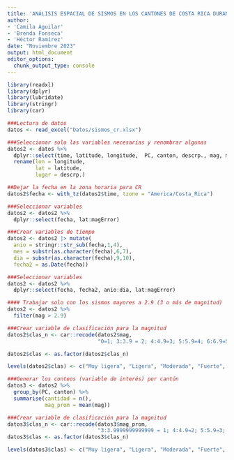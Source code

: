 ```yaml
---
title: 'ANÁLISIS ESPACIAL DE SISMOS EN LOS CANTONES DE COSTA RICA DURANTE EL PERIODO 2010-2022'
author:
- 'Camila Aguilar'
- 'Brenda Fonseca'
- 'Héctor Ramírez'
date: "Noviembre 2023"
output: html_document
editor_options: 
  chunk_output_type: console
---
```



```r
library(readxl)
library(dplyr)
library(lubridate)
library(stringr)
library(car)
```


```r
###Lectura de datos
datos <- read_excel("Datos/sismos_cr.xlsx")
```


```r
###Seleccionar solo las variables necesarias y renombrar algunas
datos2 <- datos %>% 
  dplyr::select(time, latitude, longitude,  PC, canton, descrp., mag, magError) %>% 
  rename(lon = longitude,
         lat = latitude,
         lugar = descrp.)
```


```r
##Dejar la fecha en la zona horaria para CR
datos2$fecha <- with_tz(datos2$time, tzone = "America/Costa_Rica")
```

```r
###Seleccionar variables
datos2 <- datos2 %>% 
  dplyr::select(fecha, lat:magError)
```



```r
###Crear variables de tiempo
datos2 <- datos2 |> mutate(
  anio = stringr::str_sub(fecha,1,4),
  mes = substr(as.character(fecha),6,7),
  dia = substr(as.character(fecha),9,10),
  fecha2 = as.Date(fecha))
```


```r
###Seleccionar variables
datos2 <- datos2 %>% 
  dplyr::select(fecha, fecha2, anio:dia, lat:magError)
```

```r
#### Trabajar solo con los sismos mayores a 2.9 (3 o más de magnitud)
datos2 <- datos2 %>% 
  filter(mag > 2.9)
```



```r
###Crear variable de clasificación para la magnitud
datos2$clas_n <- car::recode(datos2$mag,
                             "0=1; 3:3.9 = 2; 4:4.9=3; 5:5.9=4; 6:6.9=5; 7:7.9=6")

datos2$clas <- as.factor(datos2$clas_n)

levels(datos2$clas) <- c("Muy ligera", "Ligera", "Moderada", "Fuerte", "Muy fuerte")
```



```r
###Generar los conteos (variable de interés) por cantón
datos3 <- datos2 %>% 
  group_by(PC, canton) %>% 
  summarise(cantidad = n(),
            mag_prom = mean(mag))

###Crear variable de clasificación para la magnitud
datos3$clas_n <- car::recode(datos3$mag_prom,
                             "3:3.9999999999999 = 1; 4:4.9=2; 5:5.9=3; 6:6.9=4; 7:7.9=5")
datos3$clas <- as.factor(datos3$clas_n)

levels(datos3$clas) <- c("Muy ligera", "Ligera", "Moderada", "Fuerte", "Muy fuerte")
```

